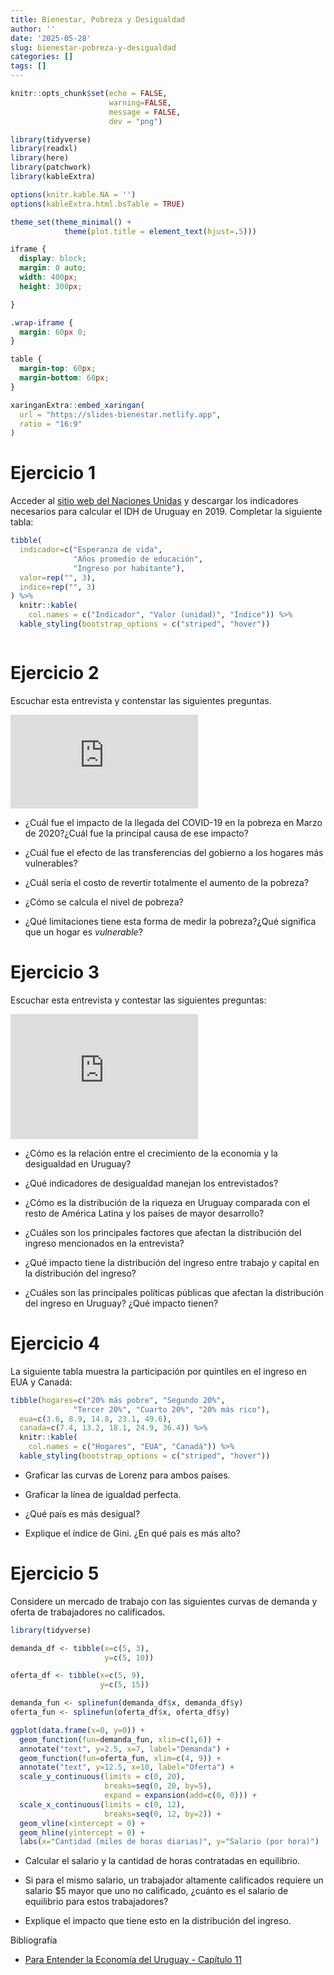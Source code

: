 ```yaml
---
title: Bienestar, Pobreza y Desigualdad
author: ''
date: '2025-05-28'
slug: bienestar-pobreza-y-desigualdad
categories: []
tags: []
---
```



```r


knitr::opts_chunk$set(echo = FALSE, 
                      warning=FALSE, 
                      message = FALSE,
                      dev = "png")

library(tidyverse)
library(readxl)
library(here)
library(patchwork)
library(kableExtra)

options(knitr.kable.NA = '')
options(kableExtra.html.bsTable = TRUE)

theme_set(theme_minimal() + 
            theme(plot.title = element_text(hjust=.5)))

```


```css
iframe {
  display: block;
  margin: 0 auto;
  width: 400px;
  height: 300px;

}

.wrap-iframe {
  margin: 60px 0;
}

table {
  margin-top: 60px;
  margin-bottom: 60px;
}


```


```r

xaringanExtra::embed_xaringan(
  url = "https://slides-bienestar.netlify.app",
  ratio = "16:9"
)
```


# Ejercicio 1

Acceder al [sitio web del Naciones Unidas](http://hdr.undp.org/en/data) y descargar los indicadores necesarios para calcular el IDH de Uruguay en 2019. Completar la siguiente tabla:



```r

tibble(
  indicador=c("Esperanza de vida",
              "Años promedio de educación",
              "Ingreso por habitante"),
  valor=rep("", 3),
  indice=rep("", 3)
) %>% 
  knitr::kable(
    col.names = c("Indicador", "Valor (unidad)", "Índice")) %>%
  kable_styling(bootstrap_options = c("striped", "hover"))



```


# Ejercicio 2

Escuchar esta entrevista y contenstar las siguientes preguntas.

<div class="wrap-iframe">

<iframe  src="https://www.youtube.com/embed/E4r0LdLH-_8" title="YouTube video player" frameborder="0" allow="accelerometer; autoplay; clipboard-write; encrypted-media; gyroscope; picture-in-picture" allowfullscreen></iframe>

</div>


- ¿Cuál fue el impacto de la llegada del COVID-19 en la pobreza en Marzo de 2020?¿Cuál fue la principal causa de ese impacto?

- ¿Cuál fue el efecto de las transferencias del gobierno a los hogares más vulnerables?

- ¿Cuál sería el costo de revertir totalmente el aumento de la pobreza?

- ¿Cómo se calcula el nivel de pobreza?

- ¿Qué limitaciones tiene esta forma de medir la pobreza?¿Qué significa que un hogar es _vulnerable_?


# Ejercicio 3

Escuchar esta entrevista y contestar las siguientes preguntas:


<div class="wrap-iframe">

<iframe width="300" height="200" src="https://www.youtube.com/embed/3Gwo0_9TIag" title="YouTube video player" frameborder="0" allow="accelerometer; autoplay; clipboard-write; encrypted-media; gyroscope; picture-in-picture" allowfullscreen></iframe>

</div>

- ¿Cómo es la relación entre el crecimiento de la economía y la desigualdad en Uruguay?

- ¿Qué indicadores de desigualdad manejan los entrevistados?

- ¿Cómo es la distribución de la riqueza en Uruguay comparada con el resto de América Latina y los países de mayor desarrollo?

- ¿Cuáles son los principales factores que afectan la distribución del ingreso mencionados en la entrevista?
- ¿Qué impacto tiene la distribución del ingreso entre trabajo y capital en la distribución del ingreso?

- ¿Cuáles son las principales políticas públicas que afectan la distribución del ingreso en Uruguay? ¿Qué impacto tienen?
<!-- Impacto de AFAM, TUS e IRPF. -->

# Ejercicio 4

La siguiente tabla muestra la participación por quintiles en el ingreso en EUA y Canadá:

```r

tibble(hogares=c("20% más pobre", "Segundo 20%",
              "Tercer 20%", "Cuarto 20%", "20% más rico"),
  eua=c(3.6, 8.9, 14.8, 23.1, 49.6),
  canada=c(7.4, 13.2, 18.1, 24.9, 36.4)) %>% 
  knitr::kable(
    col.names = c("Hogares", "EUA", "Canadá")) %>%
  kable_styling(bootstrap_options = c("striped", "hover"))
```


- Graficar las curvas de Lorenz para ambos países.

- Graficar la línea de igualdad perfecta.

- ¿Qué país es más desigual?

- Explique el índice de Gini. ¿En qué país es más alto?



# Ejercicio 5

Considere un mercado de trabajo con las siguientes curvas de demanda y oferta de trabajadores no calificados.
```r

library(tidyverse)

demanda_df <- tibble(x=c(5, 3), 
                     y=c(5, 10))

oferta_df <- tibble(x=c(5, 9),
                    y=c(5, 15))

demanda_fun <- splinefun(demanda_df$x, demanda_df$y)
oferta_fun <- splinefun(oferta_df$x, oferta_df$y)

ggplot(data.frame(x=0, y=0)) + 
  geom_function(fun=demanda_fun, xlim=c(1,6)) +
  annotate("text", y=2.5, x=7, label="Demanda") +
  geom_function(fun=oferta_fun, xlim=c(4, 9)) +
  annotate("text", y=12.5, x=10, label="Oferta") +
  scale_y_continuous(limits = c(0, 20), 
                     breaks=seq(0, 20, by=5), 
                     expand = expansion(add=c(0, 0))) +
  scale_x_continuous(limits = c(0, 12), 
                     breaks=seq(0, 12, by=2)) +
  geom_vline(xintercept = 0) +
  geom_hline(yintercept = 0) +
  labs(x="Cantidad (miles de horas diarias)", y="Salario (por hora)")
```

- Calcular el salario y la cantidad de horas contratadas en equilibrio.

- Si para el mismo salario, un trabajador altamente calificados requiere un salario $5 mayor que uno no calificado, ¿cuánto es el salario de equilibrio para estos trabajadores?

- Explique el impacto que tiene esto en la distribución del ingreso.


Bibliografía


- [Para Entender la Economía del Uruguay - Capítulo 11](https://www.entenderlaeconomiauy.org/)